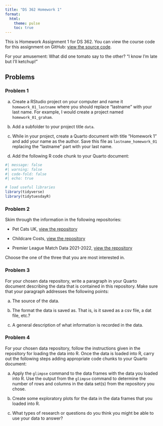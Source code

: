 ```yaml
---
title: "DS 362 Homework 1"
format: 
  html:
    theme: pulse  
    toc: true
---
```


This is Homework Assignment 1 for DS 362. You can view the course code for this assignment on GitHub: [view the source code](https://github.com/jmgraham30/ds_362_assignments/blob/main/homework_01/index.qmd).

For your amusement: What did one tomato say to the other? "I know I'm late but I'll ketchup!" 

## Problems

### Problem 1

a. Create a RStudio project on your computer and name it `homework_01_lastname` where you should replace "lastname" with your last name. For example, I would create a project named `homework_01_graham`. 

b. Add a subfolder to your project title `data`. 

c. While in your project, create a Quarto document with title "Homework 1" and add your name as the author. Save this file as `lastname_homework_01` replacing the "lastname" part with your last name.

d. Add the following R code chunk to your Quarto document:

```r
#| message: false
#| warning: false
#| code-fold: false
#| echo: true

# load useful libraries
library(tidyverse)
library(tidytuesdayR)
```

### Problem 2

Skim through the information in the following repositories:

- Pet Cats UK, [view the repository](https://github.com/rfordatascience/tidytuesday/blob/master/data/2023/2023-01-31/readme.md)

- Childcare Costs, [view the repository](https://github.com/rfordatascience/tidytuesday/blob/master/data/2023/2023-05-09/readme.md)

- Premier League Match Data 2021-2022, [view the repository](https://github.com/rfordatascience/tidytuesday/blob/master/data/2023/2023-04-04/readme.md)

Choose the one of the three that you are most interested in.  

### Problem 3

For your chosen data repository, write a paragraph in your Quarto document describing the data that is contained in this repository. Make sure that your paragraph addresses the following points:

a. The source of the data. 

b. The format the data is saved as. That is, is it saved as a csv file, a dat file, etc.?

c. A general description of what information is recorded in the data.

### Problem 4

For your chosen data repository, follow the instructions given in the repository for loading the data into R. Once the data is loaded into R, carry out the following steps adding appropriate code chunks to your Quarto document:

a. Apply the `glimpse` command to the data frames with the data you loaded into R. Use the output from the `glimpse` command to determine the number of rows and columns in the data set(s) from the repository you chose. 

b. Create some exploratory plots for the data in the data frames that you loaded into R. 

c. What types of research or questions do you think you might be able to use your data to answer?